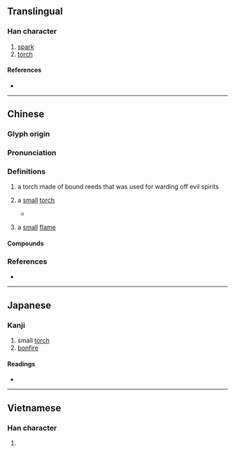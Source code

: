 {{character info/new}}
==Translingual==

===Han character===
{{Han char|rn=86|rad=火|as=18|sn=22|four=92846|canj=FBWI|ids=⿰火爵}}

# [[spark]]
# [[torch]]

====References====
* {{Han ref|kx=0687.330|dkj=19614|dj=1099.180|hdz=32248.120|uh=721D|ud=29213|bh=F5DA|bd=62938}}

----

==Chinese==
{{zh-forms}}

===Glyph origin===
{{Han etym}}

===Pronunciation===
{{zh-pron
|m=jué,jiào
|c=zoek6,ziu3,zoek3
|h=pfs=
|md=
|mn=
|w=
|mc=y
|oc=y
|cat=n
}}

===Definitions===
{{zh-hanzi}}

# {{lb|zh|archaic}} a torch made of bound reeds that was used for warding off evil spirits
# {{lb|zh|archaic}} a [[small]] [[torch]]
#* {{zh-x|日 月 出 矣 而 爝 火 不 息，其 於 光 也，不 亦 難 乎！|If the sun and moon come out when one's own '''torch''' is not yet extinguished, would not its light pale in comparison?|ref=Zhuangzi}}
# {{lb|zh|archaic}} a [[small]] [[flame]]

====Compounds====
{{zh-der|爝火|爝火微光}}

===References===
* {{cite-book
|last=
|first=
|authorlink=
|coauthors=
|year=1998
|title=[[w:Hanyu Da Zidian|Hanyu Da Zidian]] (漢語大字典)
|publisher=Jianhong Publishers (建宏出版社)
|location=Taipei
|isbn=9578134789
}}

----

==Japanese==

===Kanji===
{{ja-kanji|grade=|rs=火18}}

# small [[torch]]
# [[bonfire]]

====Readings====
* {{ja-readings|on=[[しゃく]] (shaku), [[さく]] (saku), [[しょう]] (shō)|kun=[[たいまつ]] (taimatsu)}}

----

==Vietnamese==

===Han character===
{{vi-hantu|[[tước]]|rs=火18}}

# {{rfdef|vi|sort=火18}}